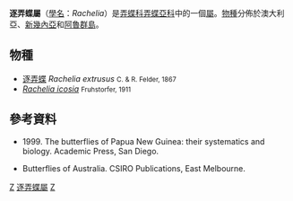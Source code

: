 {{NoteTA
|G1=Butterfly
}}
{{Automatic Taxobox
| taxon = Rachelia
| authority = Hemming, 1964
| type_species = [[逐弄蝶|逐弄蝶]]<br />''Eudamus extrusus''
| type_species_authority = C. & R. Felder, [1867]
| subdivision_ranks = [[物種|物種]]
| subdivision = 共2種，詳見正文。
| synonyms =
}}

'''逐弄蝶屬'''（[[學名|學名]]：''Rachelia''）是[[弄蝶科|弄蝶科]][[弄蝶亞科|弄蝶亞科]]中的一個[[屬|屬]]。[[物種|物種]]分佈於澳大利亞、[[新幾內亞|新幾內亞]]和[[阿魯群島|阿魯群島]]。

== 物種 ==
* [[逐弄蝶|逐弄蝶]] ''Rachelia extrusus'' <small>C. & R. Felder, 1867</small>
* ''[[Rachelia_icosia|Rachelia icosia]]'' <small>Fruhstorfer, 1911</small>

== 參考資料 ==
{{reflist}}
* {{aut|Parsons M.}} 1999. The butterflies of Papua New Guinea: their systematics and biology. Academic Press, San Diego.
* {{aut|Common IFB, and Waterhouse DF. 1981.}}Butterflies of Australia. CSIRO Publications, East Melbourne.

{{Commons category|Rachelia}}

{{taxonbar}}
[[Category:_1964年描述的分类群|Z]]
[[Category:逐弄蝶屬|]]
[[Category:梯弄蝶亞科|Z]]